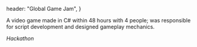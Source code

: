   header: "Global Game Jam",
}

A video game made in C# within 48 hours with 4 people; was responsible for
script development and designed gameplay mechanics.

_Hackathon_
